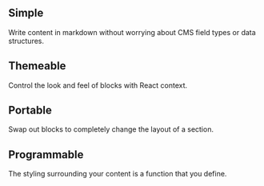 
## Simple

Write content in markdown without worrying about CMS field types or data structures.

## Themeable

Control the look and feel of blocks with React context.

## Portable

Swap out blocks to completely change the layout of a section.

## Programmable

The styling surrounding your content is a function that you define.

